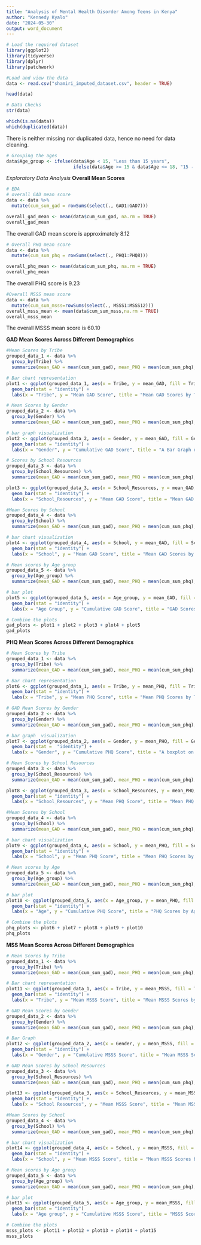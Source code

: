 ---
title: "Analysis of Mental Health Disorder Among Teens in Kenya"
author: "Kennedy Kyalo"
date: "2024-05-30"
output: word_document
---

```{r setup, include=FALSE}
# Load the required dataset
library(ggplot2)
library(tidyverse)
library(dplyr)
library(patchwork)
```

```{r}
#Load and view the data
data <- read.csv("shamiri_imputed_dataset.csv", header = TRUE)

head(data)
```
```{r}
# Data Checks
str(data)
```


```{r}
which(is.na(data))
which(duplicated(data))
```
There is neither missing nor duplicated data, hence no need for data cleaning.

```{r}
# Grouping the ages
data$Age_group <- ifelse(data$Age < 15, "Less than 15 years",
                         ifelse(data$Age >= 15 & data$Age <= 18, "15 - 18 years", "More than 18 years"))
```


*Exploratory Data Analysis*
**Overall Mean Scores**

```{r}
# EDA
# overall GAD mean score
data <- data %>%
  mutate(cum_sum_gad = rowSums(select(., GAD1:GAD7)))

overall_gad_mean <- mean(data$cum_sum_gad, na.rm = TRUE)
overall_gad_mean
```
The overall GAD mean score is approximately 8.12

```{r}
# Overall PHQ mean score
data <- data %>%
  mutate(cum_sum_phq = rowSums(select(., PHQ1:PHQ8)))

overall_phq_mean <- mean(data$cum_sum_phq, na.rm = TRUE)
overall_phq_mean
```
The overall PHQ score is 9.23

```{r}
#Overall MSSS mean score
data <- data %>%
  mutate(cum_sum_msss=rowSums(select(., MSSS1:MSSS12)))
overall_msss_mean <- mean(data$cum_sum_msss,na.rm = TRUE)
overall_msss_mean
```
The overall MSSS mean score is 60.10

**GAD Mean Scores Across Different Demographics**

```{r, fig.width=17, fig.height=6}
#Mean Scores by Tribe
grouped_data_1 <- data %>%
  group_by(Tribe) %>%
  summarize(mean_GAD = mean(cum_sum_gad), mean_PHQ = mean(cum_sum_phq),mean_MSSS=mean(cum_sum_msss))

# Bar chart representation
plot1 <- ggplot(grouped_data_1, aes(x = Tribe, y = mean_GAD, fill = Tribe)) +
  geom_bar(stat = "identity") +
  labs(x = "Tribe", y = "Mean GAD Score", title = "Mean GAD Scores by Tribe")

# Mean Scores by Gender
grouped_data_2 <- data %>%
  group_by(Gender) %>%
  summarize(mean_GAD = mean(cum_sum_gad), mean_PHQ = mean(cum_sum_phq),mean_MSSS=mean(cum_sum_msss))

# bar graph visualization
plot2 <- ggplot(grouped_data_2, aes(x = Gender, y = mean_GAD, fill = Gender)) +
  geom_bar(stat = "identity") +
  labs(x = "Gender", y = "Cumulative GAD Score", title = "A Bar Graph on GAD Scores by Gender")

# Scores by School Resources
grouped_data_3 <- data %>%
  group_by(School_Resources) %>%
  summarize(mean_GAD = mean(cum_sum_gad), mean_PHQ = mean(cum_sum_phq),mean_MSSS=mean(cum_sum_msss))

plot3 <- ggplot(grouped_data_3, aes(x = School_Resources, y = mean_GAD, fill = School_Resources)) +
  geom_bar(stat = "identity") +
  labs(x = "School_Resources", y = "Mean GAD Score", title = "Mean GAD Scores by School Resources")

#Mean Scores by School
grouped_data_4 <- data %>%
  group_by(School) %>%
  summarize(mean_GAD = mean(cum_sum_gad), mean_PHQ = mean(cum_sum_phq),mean_MSSS=mean(cum_sum_msss))

# bar chart visualization
plot4 <- ggplot(grouped_data_4, aes(x = School, y = mean_GAD, fill = School)) +
  geom_bar(stat = "identity") +
  labs(x = "School", y = "Mean GAD Score", title = "Mean GAD Scores by School")

# Mean scores by Age group
grouped_data_5 <- data %>%
  group_by(Age_group) %>%
  summarize(mean_GAD = mean(cum_sum_gad), mean_PHQ = mean(cum_sum_phq),mean_MSSS=mean(cum_sum_msss))

# bar plot
plot5 <- ggplot(grouped_data_5, aes(x = Age_group, y = mean_GAD, fill = Age_group)) +
  geom_bar(stat = "identity") +
  labs(x = "Age Group", y = "Cumulative GAD Score", title = "GAD Scores by Age Group")

# Combine the plots
gad_plots <- plot1 + plot2 + plot3 + plot4 + plot5
gad_plots

```
 
**PHQ Mean Scores Across Different Demographics**

```{r, fig.width=17, fig.height=6}
# Mean Scores by Tribe
grouped_data_1 <- data %>%
  group_by(Tribe) %>%
  summarize(mean_GAD = mean(cum_sum_gad), mean_PHQ = mean(cum_sum_phq),mean_MSSS=mean(cum_sum_msss))

# Bar chart representation
plot6 <- ggplot(grouped_data_1, aes(x = Tribe, y = mean_PHQ, fill = Tribe)) +
  geom_bar(stat = "identity") +
  labs(x = "Tribe", y = "Mean PHQ Score", title = "Mean PHQ Scores by Tribe")

# GAD Mean Scores by Gender
grouped_data_2 <- data %>%
  group_by(Gender) %>%
  summarize(mean_GAD = mean(cum_sum_gad), mean_PHQ = mean(cum_sum_phq),mean_MSSS=mean(cum_sum_msss))

# bar graph  visualization
plot7 <- ggplot(grouped_data_2, aes(x = Gender, y = mean_PHQ, fill = Gender)) +
  geom_bar(stat =  "identity") +
  labs(x = "Gender", y = "Cumulative PHQ Score", title = "A boxplot on PHQ Scores by Gender")

# Mean Scores by School Resources
grouped_data_3 <- data %>%
  group_by(School_Resources) %>%
  summarize(mean_GAD = mean(cum_sum_gad), mean_PHQ = mean(cum_sum_phq),mean_MSSS=mean(cum_sum_msss))

plot8 <- ggplot(grouped_data_3, aes(x = School_Resources, y = mean_PHQ, fill = School_Resources)) +
  geom_bar(stat = "identity") +
  labs(x = "School_Resources", y = "Mean PHQ Score", title = "Mean PHQ Scores by School Resources")

#Mean Scores by School
grouped_data_4 <- data %>%
  group_by(School) %>%
  summarize(mean_GAD = mean(cum_sum_gad), mean_PHQ = mean(cum_sum_phq),mean_MSSS=mean(cum_sum_msss))

# bar chart visualization
plot9 <- ggplot(grouped_data_4, aes(x = School, y = mean_PHQ, fill = School)) +
  geom_bar(stat = "identity") +
  labs(x = "School", y = "Mean PHQ Score", title = "Mean PHQ Scores by School")

# Mean scores by Age
grouped_data_5 <- data %>%
  group_by(Age_group) %>%
  summarize(mean_GAD = mean(cum_sum_gad), mean_PHQ = mean(cum_sum_phq),mean_MSSS=mean(cum_sum_msss))

# bar plot
plot10 <- ggplot(grouped_data_5, aes(x = Age_group, y = mean_PHQ, fill = Age_group)) +
  geom_bar(stat = "identity") +
  labs(x = "Age", y = "Cumulative PHQ Score", title = "PHQ Scores by Age Group")

# Combine the plots
phq_plots <- plot6 + plot7 + plot8 + plot9 + plot10
phq_plots
```

**MSS Mean Scores Across Different Demographics**

```{r, , fig.width=17, fig.height=6}
# Mean Scores by Tribe
grouped_data_1 <- data %>%
  group_by(Tribe) %>%
  summarize(mean_GAD = mean(cum_sum_gad), mean_PHQ = mean(cum_sum_phq),mean_MSSS=mean(cum_sum_msss))

# Bar chart representation
plot11 <- ggplot(grouped_data_1, aes(x = Tribe, y = mean_MSSS, fill = Tribe)) +
  geom_bar(stat = "identity") +
  labs(x = "Tribe", y = "Mean MSSS Score", title = "Mean MSSS Scores by Tribe")

# GAD Mean Scores by Gender
grouped_data_2 <- data %>%
  group_by(Gender) %>%
  summarize(mean_GAD = mean(cum_sum_gad), mean_PHQ = mean(cum_sum_phq),mean_MSSS=mean(cum_sum_msss))

# Bar Graph
plot12 <- ggplot(grouped_data_2, aes(x = Gender, y = mean_MSSS, fill = Gender)) +
  geom_bar(stat = "identity") +
  labs(x = "Gender", y = "Cumulative MSSS Score", title = "Mean MSSS Scores by Gender")

# GAD Mean Scores by School Resources
grouped_data_3 <- data %>%
  group_by(School_Resources) %>%
  summarize(mean_GAD = mean(cum_sum_gad), mean_PHQ = mean(cum_sum_phq),mean_MSSS=mean(cum_sum_msss))

plot13 <- ggplot(grouped_data_3, aes(x = School_Resources, y = mean_MSSS, fill = School_Resources)) +
  geom_bar(stat = "identity") +
  labs(x = "School Resources", y = "Mean MSSS Score", title = "Mean MSSS Scores by School Resources")

#Mean Scores by School
grouped_data_4 <- data %>%
  group_by(School) %>%
  summarize(mean_GAD = mean(cum_sum_gad), mean_PHQ = mean(cum_sum_phq),mean_MSSS=mean(cum_sum_msss))

# bar chart visualization
plot14 <- ggplot(grouped_data_4, aes(x = School, y = mean_MSSS, fill = School)) +
  geom_bar(stat = "identity") +
  labs(x = "School", y = "Mean MSSS Score", title = "Mean MSSS Scores by School")

# Mean scores by Age group
grouped_data_5 <- data %>%
  group_by(Age_group) %>%
  summarize(mean_GAD = mean(cum_sum_gad), mean_PHQ = mean(cum_sum_phq),mean_MSSS=mean(cum_sum_msss))

# bar plot
plot15 <- ggplot(grouped_data_5, aes(x = Age_group, y = mean_MSSS, fill = Age_group)) +
  geom_bar(stat = "identity")
  labs(x = "Age group", y = "Cumulative MSSS Score", title = "MSSS Scores by Age Group")

# Combine the plots
msss_plots <- plot11 + plot12 + plot13 + plot14 + plot15
msss_plots
```


